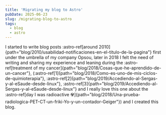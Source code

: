 ```yaml
---
title: 'Migrating my blog to Astro'
pubDate: 2025-06-23
slug: /migrating-blog-to-astro
tags:
  - blog
  - astro
---
```


I started to write blog posts :astro-ref[around 2010]{path="blog/2010/usabilidad-notificaciones-en-el-titulo-de-la-pagina"} first under the umbrella of my company Opsou, later in 2018 I felt the need of writing and sharing my experience and leaning during the :astro-ref[treatment of my cancer]{path="blog/2018/Cosas-que-he-aprendido-de-un-cancer"}, (:astro-ref[1]{path="blog/2018/Como-es-uno-de-mis-ciclos-de-quimioterapia"}, :astro-ref[2]{path="blog/2019/Accediendo-al-Sergas-y-al-eSaude-desde-linux"}, :astro-ref[3]{path="blog/2019/Accediendo-al-Sergas-y-al-eSaude-desde-linux"} and I really love this one about the :astro-ref[day I was radioactive :radioactive:]{path="blog/2018/Una-prueba-radiologica-PET-CT-un-friki-Yo-y-un-contador-Geiger"})   and I created this blog.